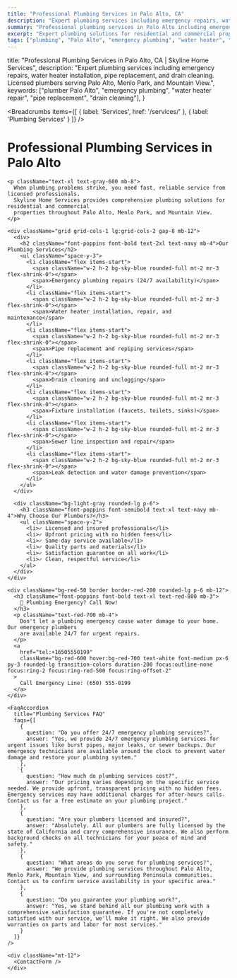 ```yaml
---
title: "Professional Plumbing Services in Palo Alto, CA"
description: "Expert plumbing services including emergency repairs, water heater installation, pipe replacement, and drain cleaning. Licensed plumbers serving Palo Alto, Menlo Park, and Mountain View."
summary: "Professional plumbing services in Palo Alto including emergency repairs, water heater services, pipe replacement, and drain cleaning by licensed plumbers."
excerpt: "Expert plumbing solutions for residential and commercial properties in Palo Alto and surrounding areas."
tags: ["plumbing", "Palo Alto", "emergency plumbing", "water heater", "pipe repair"]
---
```



  title: "Professional Plumbing Services in Palo Alto, CA | Skyline Home Services",
  description: "Expert plumbing services including emergency repairs, water heater installation, pipe replacement, and drain cleaning. Licensed plumbers serving Palo Alto, Menlo Park, and Mountain View.",
  keywords: ["plumber Palo Alto", "emergency plumbing", "water heater repair", "pipe replacement", "drain cleaning"],
}

<Breadcrumbs items={[
  { label: 'Services', href: '/services/' },
  { label: 'Plumbing Services' }
]} />

<div className="py-16 bg-white">
  <div className="max-w-4xl mx-auto px-4 sm:px-6 lg:px-8">
    <h1 className="font-poppins font-bold text-4xl sm:text-5xl text-navy mb-6">
      Professional Plumbing Services in Palo Alto
    </h1>
    
    <p className="text-xl text-gray-600 mb-8">
      When plumbing problems strike, you need fast, reliable service from licensed professionals. 
      Skyline Home Services provides comprehensive plumbing solutions for residential and commercial 
      properties throughout Palo Alto, Menlo Park, and Mountain View.
    </p>

    <div className="grid grid-cols-1 lg:grid-cols-2 gap-8 mb-12">
      <div>
        <h2 className="font-poppins font-bold text-2xl text-navy mb-4">Our Plumbing Services</h2>
        <ul className="space-y-3">
          <li className="flex items-start">
            <span className="w-2 h-2 bg-sky-blue rounded-full mt-2 mr-3 flex-shrink-0"></span>
            <span>Emergency plumbing repairs (24/7 availability)</span>
          </li>
          <li className="flex items-start">
            <span className="w-2 h-2 bg-sky-blue rounded-full mt-2 mr-3 flex-shrink-0"></span>
            <span>Water heater installation, repair, and maintenance</span>
          </li>
          <li className="flex items-start">
            <span className="w-2 h-2 bg-sky-blue rounded-full mt-2 mr-3 flex-shrink-0"></span>
            <span>Pipe replacement and repiping services</span>
          </li>
          <li className="flex items-start">
            <span className="w-2 h-2 bg-sky-blue rounded-full mt-2 mr-3 flex-shrink-0"></span>
            <span>Drain cleaning and unclogging</span>
          </li>
          <li className="flex items-start">
            <span className="w-2 h-2 bg-sky-blue rounded-full mt-2 mr-3 flex-shrink-0"></span>
            <span>Fixture installation (faucets, toilets, sinks)</span>
          </li>
          <li className="flex items-start">
            <span className="w-2 h-2 bg-sky-blue rounded-full mt-2 mr-3 flex-shrink-0"></span>
            <span>Sewer line inspection and repair</span>
          </li>
          <li className="flex items-start">
            <span className="w-2 h-2 bg-sky-blue rounded-full mt-2 mr-3 flex-shrink-0"></span>
            <span>Leak detection and water damage prevention</span>
          </li>
        </ul>
      </div>
      
      <div className="bg-light-gray rounded-lg p-6">
        <h3 className="font-poppins font-semibold text-xl text-navy mb-4">Why Choose Our Plumbers?</h3>
        <ul className="space-y-2">
          <li>✓ Licensed and insured professionals</li>
          <li>✓ Upfront pricing with no hidden fees</li>
          <li>✓ Same-day service available</li>
          <li>✓ Quality parts and materials</li>
          <li>✓ Satisfaction guarantee on all work</li>
          <li>✓ Clean, respectful service</li>
        </ul>
      </div>
    </div>

    <div className="bg-red-50 border border-red-200 rounded-lg p-6 mb-12">
      <h3 className="font-poppins font-bold text-xl text-red-800 mb-3">
        🚨 Plumbing Emergency? Call Now!
      </h3>
      <p className="text-red-700 mb-4">
        Don't let a plumbing emergency cause water damage to your home. Our emergency plumbers 
        are available 24/7 for urgent repairs.
      </p>
      <a 
        href="tel:+16505550199" 
        className="bg-red-600 hover:bg-red-700 text-white font-medium px-6 py-3 rounded-lg transition-colors duration-200 focus:outline-none focus:ring-2 focus:ring-red-500 focus:ring-offset-2"
      >
        Call Emergency Line: (650) 555-0199
      </a>
    </div>

    <FaqAccordion 
      title="Plumbing Services FAQ"
      faqs={[
        {
          question: "Do you offer 24/7 emergency plumbing services?",
          answer: "Yes, we provide 24/7 emergency plumbing services for urgent issues like burst pipes, major leaks, or sewer backups. Our emergency technicians are available around the clock to prevent water damage and restore your plumbing system."
        },
        {
          question: "How much do plumbing services cost?",
          answer: "Our pricing varies depending on the specific service needed. We provide upfront, transparent pricing with no hidden fees. Emergency services may have additional charges for after-hours calls. Contact us for a free estimate on your plumbing project."
        },
        {
          question: "Are your plumbers licensed and insured?",
          answer: "Absolutely. All our plumbers are fully licensed by the state of California and carry comprehensive insurance. We also perform background checks on all technicians for your peace of mind and safety."
        },
        {
          question: "What areas do you serve for plumbing services?",
          answer: "We provide plumbing services throughout Palo Alto, Menlo Park, Mountain View, and surrounding Peninsula communities. Contact us to confirm service availability in your specific area."
        },
        {
          question: "Do you guarantee your plumbing work?",
          answer: "Yes, we stand behind all our plumbing work with a comprehensive satisfaction guarantee. If you're not completely satisfied with our service, we'll make it right. We also provide warranties on parts and labor for most services."
        }
      ]}
    />

    <div className="mt-12">
      <ContactForm />
    </div>
  </div>
</div>

<script
  type="application/ld+json"
  dangerouslySetInnerHTML={{
    __html: JSON.stringify({
      "@context": "https://schema.org",
      "@type": "Service",
      "name": "Plumbing Services",
      "description": "Professional plumbing services including emergency repairs, water heater installation, pipe replacement, and drain cleaning in Palo Alto, CA.",
      "provider": {
        "@type": "HomeAndConstructionBusiness",
        "name": "Skyline Home Services",
        "address": {
          "@type": "PostalAddress",
          "streetAddress": "2211 Elm Street",
          "addressLocality": "Palo Alto",
          "addressRegion": "CA",
          "postalCode": "94301"
        },
        "telephone": "(650) 555-0199"
      },
      "areaServed": [
        "Palo Alto, CA",
        "Menlo Park, CA", 
        "Mountain View, CA"
      ],
      "availableChannel": {
        "@type": "ServiceChannel",
        "availableLanguage": "English",
        "servicePhone": "(650) 555-0199",
        "serviceUrl": "https://skylinehomesvc.vercel.app/services/plumbing/"
      }
    })
  }}
/>

<script
  type="application/ld+json"
  dangerouslySetInnerHTML={{
    __html: JSON.stringify({
      "@context": "https://schema.org",
      "@type": "FAQPage",
      "mainEntity": [
        {
          "@type": "Question",
          "name": "Do you offer 24/7 emergency plumbing services?",
          "acceptedAnswer": {
            "@type": "Answer",
            "text": "Yes, we provide 24/7 emergency plumbing services for urgent issues like burst pipes, major leaks, or sewer backups. Our emergency technicians are available around the clock to prevent water damage and restore your plumbing system."
          }
        },
        {
          "@type": "Question",
          "name": "How much do plumbing services cost?",
          "acceptedAnswer": {
            "@type": "Answer",
            "text": "Our pricing varies depending on the specific service needed. We provide upfront, transparent pricing with no hidden fees. Emergency services may have additional charges for after-hours calls. Contact us for a free estimate on your plumbing project."
          }
        },
        {
          "@type": "Question",
          "name": "Are your plumbers licensed and insured?",
          "acceptedAnswer": {
            "@type": "Answer",
            "text": "Absolutely. All our plumbers are fully licensed by the state of California and carry comprehensive insurance. We also perform background checks on all technicians for your peace of mind and safety."
          }
        },
        {
          "@type": "Question",
          "name": "What areas do you serve for plumbing services?",
          "acceptedAnswer": {
            "@type": "Answer",
            "text": "We provide plumbing services throughout Palo Alto, Menlo Park, Mountain View, and surrounding Peninsula communities. Contact us to confirm service availability in your specific area."
          }
        },
        {
          "@type": "Question",
          "name": "Do you guarantee your plumbing work?",
          "acceptedAnswer": {
            "@type": "Answer",
            "text": "Yes, we stand behind all our plumbing work with a comprehensive satisfaction guarantee. If you're not completely satisfied with our service, we'll make it right. We also provide warranties on parts and labor for most services."
          }
        }
      ]
    })
  }}
/>
\`\`\`
